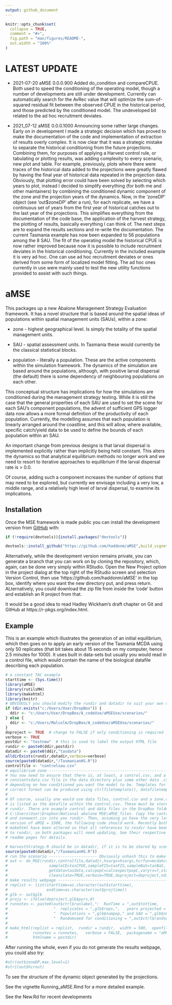 ---
output: github_document
---

<!-- README.md is generated from README.Rmd. Please edit that file -->

```{r, include = FALSE}
knitr::opts_chunk$set(
  collapse = TRUE,
  comment = "#>",
  fig.path = "man/figures/README-",
  out.width = "100%"
)
```

# LATEST UPDATE

* 2021-07-20 aMSE 0.0.0.900 Added do_condition and compareCPUE. Both used to speed the conditioning of the operating model, though a number of developments are still under development. Currently can automatically search for the AvRec value that will optimize the sum-of-squared residual fit between the
observed CPUE in the historical period, and those predicted by the conditioned model. The undeveloped bit related to the ad hoc recruitment deviates.


* 2021_07-12 aMSE 0.0.0.1000 Announcing some rather large changes. Early on in development I made a strategic decision which has proved to make the documentation of the code and implementation of extraction of results overly complex. It is now clear that it was a strategic mistake to separate the historical conditioning from the future projections. Combining them, for purposes of applying a Harvest control rule, or tabulating or plotting results, was adding complexity to every scenario, new plot and table. For example, previously, plots where there were traces of the historical data added to the projections were greatly flawed by having the final year of historical data repeated in the projection data. Obviously, that plotting error could have been solved by selecting which years to plot, instead I decided to simplify everything (for both me and other maintainers) by combining the conditioned dynamic component of the zone and the projection years of the dynamics. Now, in the 'zoneDP' object (see 'out$zoneDP' after a run), for each replicate, we have a continuous set of years from the first year of historical catches out to the last year of the projections. This simplifies everything from the documentation of the code base, the application of the harvest strategy, the plotting of results, basically everything I can think of. The next steps are to expand the results sections and re-write the documentation. The current Tasmania example has now been expanded to 56 populations among the 8 SAU. The fit of the operating model the historical CPUE is now rather improved because now it is possible to include recruitment deviates in the historical conditioning. Currently in the included example it is very ad hoc. One can use ad hoc recruitment deviates or ones derived from some form of localized model fitting. The ad hoc ones currently in use were mainly used to test the new utility functions provided to assist with such things. 


# aMSE

<!-- badges: start -->
<!-- badges: end -->

This packages up a new Abalone Management Strategy Evaluation framework. It has a novel structure that is based around the spatial ideas of populations within spatial management units (SAUs), within a zone:

* zone - highest geographical level. Is simply the totality of the spatial management units.

* SAU - spatial assessment units. In Tasmania these would currently be the classical statistical blocks.

* population - literally a population. These are the active components within the simulation framework. The dynamics of the simulation are based around the populations, although, with positive larval dispersal (the default) there is some dependency of neighbouring populations on each other.


This conceptual structure has implications for how the simulations are conditioned during the management strategy testing. While it is still the case that the general properties of each SAU are used to set the scene for each SAU's component populations, the advent of sufficient GPS logger data now allows a more formal definition of the productivity of each population. Currently, the modelling assumes that each population is linearly arranged around the coastline, and this will allow, where available, specific catch/yield data to be used to define the bounds of each population within an SAU. 

An important change from previous designs is that larval dispersal is implemented explicitly rather than implicitly being held constant. This alters the dynamics so that analytical equilibrium methods no longer work and we need to resort to iterative approaches to equilibrium if the larval dispersal rate is > 0.0.

Of course, adding such a component increases the number of options that may need to be explored, but currently we envisage including a very low, a middle range, and a relatively high level of larval dispersal, to examine its implications.

## Installation

Once the MSE framework is made public you can install the development version from [GitHub](https://github.com/haddonm/aMSE) with:

```{r echo=TRUE, eval=FALSE}
if (!require(devtools)){install.packages("devtools")} 

devtools::install_github("https://github.com/haddonm/aMSE",build_vignettes = TRUE)
```

Alternatively, while the development version remains private, you can generate a branch that you can work on by cloning the repository, which, again, can be done very simply within RStudio. Open the New Project option in the project dialog at the top right of the RStudio screen and selection Version Control, then use 'https://github.com/haddonm/aMSE' in the top box, identify where you want the new directory put, and press return. ALternatively, you could download the zip file from inside the 'code' button and establish an R project from that.

It would be a good idea to read Hadley Wickham's draft chapter on Git and GitHub at https://r-pkgs.org/index.html.


## Example

This is an example which illustrates the generation of an initial equilibrium, which then goes on to apply an early version of the Tasmania MCDA using only 50 replicates (that bit takes about 15 seconds on my computer, hence 2.5 minutes for 1000). It uses built in data-sets but usually you would read in a control file, which would contain the name of the biological datafile describing each population.

```{r example, echo=TRUE}
# a constant TAC example
starttime <- (Sys.time())
library(aMSE)
library(rutilsMH)
library(makehtml)
library(knitr)
# OBVIOUSLY you should modify the rundir and datadir to suit your own computer
if (dir.exists("c:/Users/User/DropBox")) {
  ddir <- "c:/Users/User/DropBox/A_codeUse/aMSEUse/scenarios/"
} else {
  ddir <- "c:/Users/Malcolm/DropBox/A_codeUse/aMSEUse/scenarios/"
}
doproject <- TRUE  # change to FALSE if only conditioning is required
verbose <- TRUE
postdir <- "testnew"  # this is used to label the output HTML file 
rundir <- paste0(ddir,postdir)
datadir <- paste0(ddir,"tasdata")
alldirExists(rundir,datadir,verbose=verbose)
source(paste0(datadir,"/TasmanianHS.R"))
controlfile <- "controlsau.csv"
# equilibrium zone -------------------------------------------------------------
# You now need to ensure that there is, at least, a control.csv, and a 
# constantsdata.csv file in the data directory plus some other data .csv files
# depending on how conditioned you want the model to be. Templates for the
# correct format can be produced using ctrlfiletemplate(), datafiletemplate().
# 
# Of course, usually one would use data files, control.csv and a zone.csv, which
# is listed as the datafile within the control.csv. These must be stored in 
# rundir. There are example control and data files in the DropBox folder:
# C:\Users\User\Dropbox\National abalone MSE\aMSE_files. Copy the control2.csv
# and zonewest.csv into you rundir. Then, assuming yo have the very latest
# version of aMSE = 5300, the following code should work. Recently both aMSE and
# makehtml have been altered so that all references to resdir have been changed
# to rundir, so both packages will need updating. See their respective GitHub
# readme pages for details.

# HarvestStrategy.R should be in datadir, if it is to be shared by scenarios
source(paste0(datadir,"/TasmanianHS.R"))
# run the scenario --------------------- Obviously unhash this to make it work
# out <- do_MSE(rundir,controlfile,datadir,hsargs=hsargs,hcrfun=mcdahcr,
#                  sampleCE=tasCPUE,sampleFIS=tasFIS,sampleNaS=tasNaS,
#                  getdata=tasdata,calcpopC=calcexpectpopC,varyrs=7,startyr=50,
#                  cleanslate=TRUE,verbose=TRUE,doproject=doproject,ndiagprojs=4)
# make results webpage ---------------------------------------------------------
# replist <- list(starttime=as.character(out$starttime),
#                 endtime=as.character(out$projtime))
# glb <- out$glb
# projy <- ifelse(doproject,glb$pyrs,0)
# runnotes <- paste0(out$ctrl$runlabel,":  RunTime = ",out$tottime,
#                    "  replicates = ",glb$reps,",   years projected = ",projy,
#                    "  Populations = ",glb$numpop," and SAU = ",glb$nSAU,
#                    "  Randomseed for conditioning = ",out$ctrl$randseed)
# 
# make_html(replist = replist,  rundir = rundir,  width = 500,  openfile = TRUE,
#           runnotes = runnotes,   verbose = FALSE,  packagename = "aMSE",
#           htmlname = postdir)


```

After running the whole, even if you do not generate the results webpage, you could also try:

```{r }
#str(out$zoneDP,max.level=1)
#str1(out$hcrout)

```

To see the structure of the dynamic object generated by the projections.

See the vignette Running_aMSE.Rmd for a more detailed example.

See the New.Rd for recent developments
